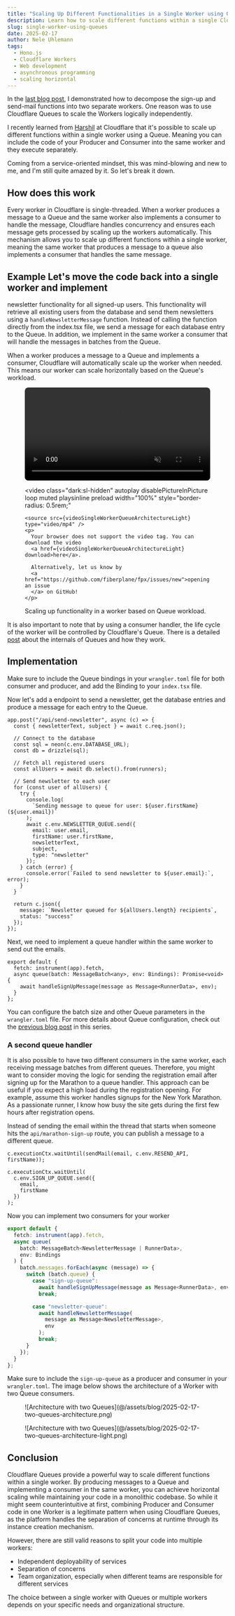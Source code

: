 ```yaml
---
title: "Scaling Up Different Functionalities in a Single Worker using Queues"
description: Learn how to scale different functions within a single Cloudflare Worker using Queues.
slug: single-worker-using-queues
date: 2025-02-17
author: Nele Uhlemann
tags:
  - Hono.js
  - Cloudflare Workers
  - Web development
  - asynchronous programming
  - scaling horizontal
---
```




In the [last blog post](https://fiberplane.com/blog/asynchronous-tasks-in-cloudflare-part2/), I demonstrated how to decompose the sign-up and send-mail functions into two separate workers.
One reason was to use Cloudflare Queues to scale the Workers logically independently.

I recently learned from [Harshil](https://x.com/harshil1712) at Cloudflare that it's possible to scale up different functions within a single worker using a Queue.
Meaning you can include the code of your Producer and Consumer into the same worker and they execute separately.

Coming from a service-oriented mindset, this was mind-blowing and new to me, and I'm still quite amazed by it. So let's break it down.

## How does this work

Every worker in Cloudflare is single-threaded.
When a worker produces a message to a Queue and the same worker also implements a consumer to handle the message, Cloudflare handles concurrency and ensures each message gets processed by scaling up the workers automatically.
This mechanism allows you to scale up different functions within a single worker, meaning the same worker that produces a message to a queue also implements a consumer that handles the same message.

<LinkCard
  title="Follow along on GitHub"
  description="Here is a repo with the code examples for this post"
  href="https://github.com/Nlea/cloudflare-handling-asynchronous-tasks-/tree/main/single-worker-queue"
  icon="external"
  target="_blank"
  rel="noopener noreferrer"
/>
## Example Let's move the code back into a single worker and implement
newsletter functionality for all signed-up users. This functionality will
retrieve all existing users from the database and send them newsletters using a
`handleNewsletterMessage` function. Instead of calling the function directly
from the index.tsx file, we send a message for each database entry to the Queue.
In addition, we implement in the same worker a consumer that will handle the
messages in batches from the Queue.

When a worker produces a message to a Queue and implements a consumer, Cloudflare will automatically scale up the worker when needed. This means our worker can scale horizontally based on the Queue's workload.

<figure>
  <video class="light:sl-hidden"
    autoplay
    disablePictureInPicture
    loop
    muted
    playsinline
    preload
    width="100%"
    style="border-radius: 0.5rem;"
  >
    <source src={videoSingleWorkerQueueArchitecture} type="video/mp4" />
    <p>
      Your browser does not support the video tag. You can download the video
      <a href={videoSingleWorkerQueueArchitecture} download>here</a>.

      Alternatively, let us know by
      <a href="https://github.com/fiberplane/fpx/issues/new">opening an issue
      </a> on GitHub!
    </p>

  </video>

  <video class="dark:sl-hidden"
    autoplay
    disablePictureInPicture
    loop
    muted
    playsinline
    preload
    width="100%"
    style="border-radius: 0.5rem;"
  >
    <source src={videoSingleWorkerQueueArchitectureLight} type="video/mp4" />
    <p>
      Your browser does not support the video tag. You can download the video
      <a href={videoSingleWorkerQueueArchitectureLight} download>here</a>.

      Alternatively, let us know by
      <a href="https://github.com/fiberplane/fpx/issues/new">opening an issue
      </a> on GitHub!
    </p>

  </video>

  <figcaption>
     Scaling up functionality in a worker based on Queue workload.
  </figcaption>
</figure>

It is also important to note that by using a consumer handler, the life cycle of the worker will be controlled by Cloudflare's Queue. There is a detailed [post](https://blog.cloudflare.com/how-we-built-cloudflare-queues/) about the internals of Queues and how they work.

## Implementation

Make sure to include the Queue bindings in your `wrangler.toml` file for both consumer and producer, and add the Binding to your `index.tsx` file.

Now let's add a endpoint to send a newsletter, get the database entries and produce a message for each entry to the Queue.

```tsx title="index.tsx"
app.post("/api/send-newsletter", async (c) => {
  const { newsletterText, subject } = await c.req.json();

  // Connect to the database
  const sql = neon(c.env.DATABASE_URL);
  const db = drizzle(sql);

  // Fetch all registered users
  const allUsers = await db.select().from(runners);

  // Send newsletter to each user
  for (const user of allUsers) {
    try {
      console.log(
        `Sending message to queue for user: ${user.firstName} (${user.email})`
      );
      await c.env.NEWSLETTER_QUEUE.send({
        email: user.email,
        firstName: user.firstName,
        newsletterText,
        subject,
        type: "newsletter"
      });
    } catch (error) {
      console.error(`Failed to send newsletter to ${user.email}:`, error);
    }
  }

  return c.json({
    message: `Newsletter queued for ${allUsers.length} recipients`,
    status: "success"
  });
});
```

Next, we need to implement a queue handler within the same worker to send out the emails.

```tsx title="index.tsx"
export default {
  fetch: instrument(app).fetch,
  async queue(batch: MessageBatch<any>, env: Bindings): Promise<void> {
    await handleSignUpMessage(message as Message<RunnerData>, env);
  }
};
```

You can configure the batch size and other Queue parameters in the `wrangler.toml` file. For more details about Queue configuration, check out the [previous blog post](/blog/2025-01-17-asynchronous-tasks-in-cloudflare-part2) in this series.

### A second queue handler

It is also possible to have two different consumers in the same worker, each receiving message batches from different queues. Therefore, you might want to consider moving the logic for sending the registration email after signing up for the Marathon to a queue handler.
This approach can be useful if you expect a high load during the registration opening. For example, assume this worker handles signups for the New York Marathon. As a passionate runner, I know how busy the site gets during the first few hours after registration opens.

Instead of sending the email within the thread that starts when someone hits the `api/marathon-sign-up` route, you can publish a message to a different queue.

```tsx title="index.tsx" del={1} ins={3-6}
c.executionCtx.waitUntil(sendMail(email, c.env.RESEND_API, firstName));

c.executionCtx.waitUntil(
  c.env.SIGN_UP_QUEUE.send({
    email,
    firstName
  })
);
```

Now you can implement two consumers for your worker

```typescript
export default {
  fetch: instrument(app).fetch,
  async queue(
    batch: MessageBatch<NewsletterMessage | RunnerData>,
    env: Bindings
  ) {
    batch.messages.forEach(async (message) => {
      switch (batch.queue) {
        case "sign-up-queue":
          await handleSignUpMessage(message as Message<RunnerData>, env);
          break;

        case "newsletter-queue":
          await handleNewsletterMessage(
            message as Message<NewsletterMessage>,
            env
          );
          break;
      }
    });
  }
};
```

Make sure to include the `sign-up-queue` as a producer and consumer in your `wrangler.toml`. 
The image below shows the architecture of a Worker with two Queue consumers. 

<figure class="light:sl-hidden"> 
![Architecture with two Queues](@/assets/blog/2025-02-17-two-queues-architecture.png)
</figure>

<figure class="dark:sl-hidden"> 
![Architecture with two Queues](@/assets/blog/2025-02-17-two-queues-architecture-light.png)
</figure>



## Conclusion

Cloudflare Queues provide a powerful way to scale different functions within a single worker. By producing messages to a Queue and implementing a consumer in the same worker, you can achieve horizontal scaling while maintaining your code in a monolithic codebase.
So while it might seem counterintuitive at first, combining Producer and Consumer code in one Worker is a legitimate pattern when using Cloudflare Queues, as the platform handles the separation of concerns at runtime through its instance creation mechanism.

However, there are still valid reasons to split your code into multiple workers:

- Independent deployability of services
- Separation of concerns
- Team organization, especially when different teams are responsible for different services

The choice between a single worker with Queues or multiple workers depends on your specific needs and organizational structure.

